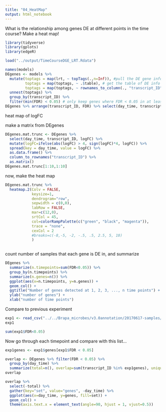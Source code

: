 ```yaml
---
title: "04_HeatMap"
output: html_notebook
---
```


What is the relationship among genes DE at different points in the time course?  Make a heat map!

```r
library(tidyverse)
library(gplots)
library(edgeR)
```

```r
load("../output/TimeCourseDGE_LRT.Rdata")
```

```r
names(models)
DEgenes <- models %>% 
  mutate(toptags = map(lrt, ~ topTags(.,n=Inf)), #pull the DE gene info out of each model
         toptags = map(toptags, ~ .$table), # get the table of DE info
         toptags = map(toptags, ~ rownames_to_column(., "transcript_ID"))) %>%
  unnest(toptags) %>%
  group_by(transcript_ID) %>%
  filter(min(FDR) < 0.05) # only keep genes where FDR < 0.05 in at least one comparison.
DEgenes %>% arrange(transcript_ID, FDR) %>% select(day_time, transcript_ID, logFC, FDR)
```

heat map of logFC

make a matrix from DEgenes
```r
DEgenes.mat.trunc <- DEgenes %>%
  select(day_time, transcript_ID, logFC) %>%
  mutate(logFC=ifelse(abs(logFC) > 4, sign(logFC)*4, logFC)) %>%
  spread(key = day_time, value = logFC) %>%
  as.data.frame() %>%
  column_to_rownames("transcript_ID") %>%
  as.matrix()
DEgenes.mat.trunc[1:10,1:10]
```

now, make the heat map

```r
DEgenes.mat.trunc %>% 
  heatmap.2(Colv = FALSE,
            keysize=1,
            dendrogram="row",
            sepwidth = c(0,0),
            labRow = FALSE,
            mar=c(12,0),
            srtCol = 45,
            col=colorRampPalette(c("green", "black", "magenta")),
            trace = "none",
            cexCol = 2
            #breaks=c(-8,-5, -2, -.5, .5, 2.5, 5, 10)
            )
            
```


count number of samples that each gene is DE in, and summarize

```r
DEgenes %>%
  summarize(n.timepoints=sum(FDR<0.05)) %>%
  group_by(n.timepoints) %>%
  summarize(n.genes=n()) %>%
  ggplot(aes(x=n.timepoints, y=n.genes)) +
  geom_col() +
  ggtitle("Number of genes detected at 1, 2, 3, ..., n time points") +
  ylab("number of genes") +
  xlab("number of time points")
```

Compare to previous experiment
```r
exp1 <- read_csv("../../Brapa_microbes/v3.0annotation/20170617-samples/output/FULLtoptag/root.trt5E_live.DEGs.add.rB.rFPsc.NB.v3.0anno.csv")
exp1
```

```r
sum(exp1$FDR<0.05)
```

Now go through each timepoint and compare with this list...

```r
exp1genes <- exp1$genes[exp1$FDR < 0.05]

overlap <- DEgenes %>% filter(FDR < 0.05) %>% 
  group_by(day_time) %>%
  summarize(total=n(), overlap=sum(transcript_ID %in% exp1genes), unique=total-overlap)
overlap
```

```r
overlap %>%
  select(-total) %>%
  gather(key="set", value="genes", -day_time) %>%
  ggplot(aes(x=day_time, y=genes, fill=set)) +
  geom_col() +
  theme(axis.text.x = element_text(angle=90, hjust = 1, vjust=0.5))
```

